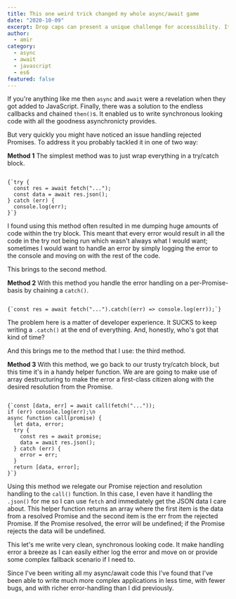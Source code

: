 ```yaml
---
title: This one weird trick changed my whole async/await game
date: "2020-10-09"
excerpt: Drop caps can present a unique challenge for accessibility. It may seem like a simple enough design feature to implement on a site, but given that the CSS for actual drop cap support is presently only implemented in Safari we have to get a bit hacky.
author:
  - amir
category:
  - async
  - await
  - javascript
  - es6
featured: false
---
```


If you're anything like me then `async` and `await` were a revelation when they got added to JavaScript. Finally, there was a solution to the endless callbacks and chained `then()`s. It enabled us to write synchronous looking code with all the goodness asynchronicty provides.

But very quickly you might have noticed an issue handling rejected Promises. To address it you probably tackled it in one of two way:

**Method 1**
The simplest method was to just wrap everything in a try/catch block.

<Code language="javascript">
{`try {
  const res = await fetch("...");
  const data = await res.json();
} catch (err) {
  console.log(err);
}`}
</Code>

I found using this method often resulted in me dumping huge amounts of code within the try block. This meant that every error would result in all the code in the try not being run which wasn't always what I would want; sometimes I would want to handle an error by simply logging the error to the console and moving on with the rest of the code.

This brings to the second method.

**Method 2**
With this method you handle the error handling on a per-Promise-basis by chaining a `catch()`.

<Code language="javascript">
{`const res = await fetch("...").catch((err) => console.log(err));`}
</Code>

The problem here is a matter of developer experience. It SUCKS to keep writing a `.catch()` at the end of everything. And, honestly, who's got that kind of time?

And this brings me to the method that I use: the third method.

**Method 3**
With this method, we go back to our trusty try/catch block, but this time it's in a handy helper function. We are are going to make use of array destructuring to make the error a first-class citizen along with the desired resolution from the Promise.

<Code language="javascript">
{`const [data, err] = await call(fetch("..."));
if (err) console.log(err);\n
async function call(promise) {
  let data, error;
  try {
    const res = await promise;
    data = await res.json();
  } catch (err) {
    error = err;
  }
  return [data, error];
}`}
</Code>

Using this method we relegate our Promise rejection and resolution handling to the `call()` function. In this case, I even have it handling the `.json()` for me so I can use `fetch` and immediately get the JSON data I care about. This helper function returns an array where the first item is the data from a resolved Promise and the second item is the err from the rejected Promise. If the Promise resolved, the error will be undefined; if the Promise rejects the data will be undefined.

This let's me write very clean, synchronous looking code. It make handling error a breeze as I can easily either log the error and move on or provide some complex fallback scenario if I need to.

Since I've been writing all my async/await code this I've found that I've been able to write much more complex applications in less time, with fewer bugs, and with richer error-handling than I did previously.
